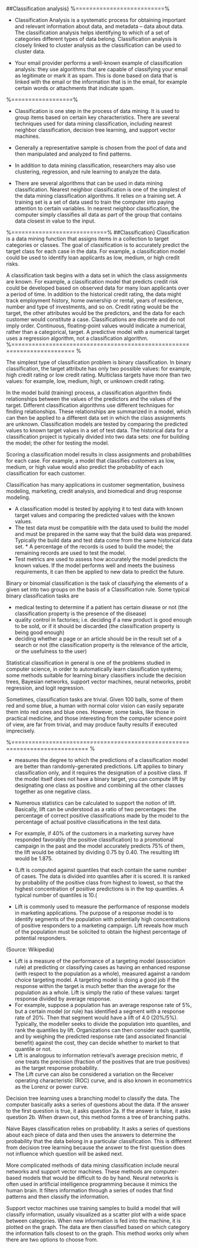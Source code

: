 

##Classification analysis}
%==========================%

*  Classification Analysis is a systematic process for obtaining important and relevant information about data, and metadata – data about data. The classification analysis helps identifying to which of a set of categories different types of data belong. Classification analysis is closely linked to cluster analysis as the classification can be used to cluster data.

*  Your email provider performs a well-known example of classification analysis: they use algorithms that are capable of classifying your email as legitimate or mark it as spam. This is done based on data that is linked with the email or the information that is in the email, for example certain words or attachments that indicate spam.

\section*{Classification}
%==================%

*  Classification is one step in the process of data mining. It is used to group items based on certain key characteristics. There are several techniques used for data mining classification, including nearest neighbor classification, decision tree learning, and support vector machines.

*  Generally a representative sample is chosen from the pool of data and then manipulated and analyzed to find patterns. 

*  In addition to data mining classification, researchers may also use clustering, regression, and rule learning to analyze the data.

*  There are several algorithms that can be used in data mining classification. Nearest neighbor classification is one of the simplest of the data mining classification algorithms. It relies on a training set. A training set is a set of data used to train the computer into paying attention to certain variables. In nearest neighbor classification, the computer simply classifies all data as part of the group that contains data closest in value to the input.


%============================%
##Classification}
Classification is a data mining function that assigns items in a collection to target categories or classes. The goal of classification is to accurately predict the target class for each case in the data. For example, a classification model could be used to identify loan applicants as low, medium, or high credit risks.

\subsection{Example: Credit Risk}
A classification task begins with a data set in which the class assignments are known. For example, a classification model that predicts credit risk could be developed based on observed data for many loan applicants over a period of time. In addition to the historical credit rating, the data might track employment history, home ownership or rental, years of residence, number and type of investments, and so on. Credit rating would be the target, the other attributes would be the predictors, and the data for each customer would constitute a case.
Classifications are discrete and do not imply order. Continuous, floating-point values would indicate a numerical, rather than a categorical, target. A predictive model with a numerical target uses a regression algorithm, not a classification algorithm.
%======================================================================== %

\subsection{Binary Classification}
The simplest type of classification problem is binary classification. In binary classification, the target attribute has only two possible values: for example, high credit rating or low credit rating. Multiclass targets have more than two values: for example, low, medium, high, or unknown credit rating.

In the model build (training) process, a classification algorithm finds relationships between the values of the predictors and the values of the target. Different classification algorithms use different techniques for finding relationships. These relationships are summarized in a model, which can then be applied to a different data set in which the class assignments are unknown.
Classification models are tested by comparing the predicted values to known target values in a set of test data. The historical data for a classification project is typically divided into two data sets: one for building the model; the other for testing the model.

Scoring a classification model results in class assignments and probabilities for each case. For example, a model that classifies customers as low, medium, or high value would also predict the probability of each classification for each customer.

Classification has many applications in customer segmentation, business modeling, marketing, credit analysis, and biomedical and drug response modeling.

\subsubsection{Testing a Classification Model}

*  A classification model is tested by applying it to test data with known target values and comparing the predicted values with the known values.
*  The test data must be compatible with the data used to build the model and must be prepared in the same way that the build data was prepared. Typically the build data and test data come from the same historical data set. *  A percentage of the records is used to build the model; the remaining records are used to test the model.
*  Test metrics are used to assess how accurately the model predicts the known values. If the model performs well and meets the business requirements, it can then be applied to new data to predict the future.


\subsection{Binary Classification}

Binary or binomial classification is the task of classifying the elements of a given set into two groups on the basis of a Classification rule. Some typical binary classification tasks are


*  medical testing to determine if a patient has certain disease or not (the classification property is the presence of the disease)
*  quality control in factories; i.e. deciding if a new product is good enough to be sold, or if it should be discarded (the classification property is being good enough)
*  deciding whether a page or an article should be in the result set of a search or not (the classification property is the relevance of the article, or the usefulness to the user)

Statistical classification in general is one of the problems studied in computer science, in order to automatically learn classification systems; some methods suitable for learning binary classifiers include the decision trees, Bayesian networks, support vector machines, neural networks, probit regression, and logit regression.

Sometimes, classification tasks are trivial. Given 100 balls, some of them red and some blue, a human with normal color vision can easily separate them into red ones and blue ones. However, some tasks, like those in practical medicine, and those interesting from the computer science point of view, are far from trivial, and may produce faulty results if executed imprecisely.


\subsection{Lift (Marketing) }
%============================================================================ %

*  \textbf{\textit{Lift}} measures the degree to which the predictions of a classification model are better than randomly-generated predictions. Lift applies to binary classification only, and it requires the designation of a positive class. If the model itself does not have a binary target, you can compute lift by designating one class as positive and combining all the other classes together as one negative class.

*  Numerous statistics can be calculated to support the notion of lift. Basically, lift can be understood as a ratio of two percentages: the percentage of correct positive classifications made by the model to the percentage of actual positive classifications in the test data.

*  For example, if 40\% of the customers in a marketing survey have responded favorably (the positive classification) to a promotional campaign in the past and the model accurately predicts 75\% of them, the lift would be obtained by dividing 0.75 by 0.40. The resulting lift would be 1.875.

*  (Lift is computed against quantiles that each contain the same number of cases. The data is divided into quantiles after it is scored. It is ranked by probability of the positive class from highest to lowest, so that the highest concentration of positive predictions is in the top quantiles. A typical number of quantiles is 10.(

*  Lift is commonly used to measure the performance of response models in marketing applications. The purpose of a response model is to identify segments of the population with potentially high concentrations of positive responders to a marketing campaign. Lift reveals how much of the population must be solicited to obtain the highest percentage of potential responders.


(Source: Wikipedia)


*  Lift is a measure of the performance of a targeting model (association rule) at predicting or classifying cases as having an enhanced response (with respect to the population as a whole), measured against a random choice targeting model. A targeting model is doing a good job if the response within the target is much better than the average for the population as a whole. Lift is simply the ratio of these values: target response divided by average response.
*  For example, suppose a population has an average response rate of 5\%, but a certain model (or rule) has identified a segment with a response rate of 20\%. Then that segment would have a lift of 4.0 (20\%/5\%).
Typically, the modeller seeks to divide the population into quantiles, and rank the quantiles by lift. Organizations can then consider each quantile, and by weighing the predicted response rate (and associated financial benefit) against the cost, they can decide whether to market to that quantile or not.
*  Lift is analogous to information retrieval's average precision metric, if one treats the precision (fraction of the positives that are true positives) as the target response probability.
*  The Lift curve can also be considered a variation on the Receiver operating characteristic (ROC) curve, and is also known in econometrics as the Lorenz or power curve.



\subsection{Some Approaches}
\subsubsection*{Decision tree learning}
Decision tree learning uses a branching model to classify the data. The computer basically asks a series of questions about the data. If the answer to the first question is true, it asks question 2a. If the answer is false, it asks question 2b. When drawn out, this method forms a tree of branching paths.

\subsubsection*{Naive Bayes classification }
Naive Bayes classification relies on probability. It asks a series of questions about each piece of data and then uses the answers to determine the probability that the data belong in a particular classification. This is different from decision tree learning because the answer to the first question does not influence which question will be asked next.

\subsubsection*{Advanced methods}
More complicated methods of data mining classification include neural networks and support vector machines. These methods are computer-based models that would be difficult to do by hand. Neural networks is often used in artificial intelligence programming because it mimics the human brain. It filters information through a series of nodes that find patterns and then classify the information.

\subsubsection*{Support vector machines }
Support vector machines use training samples to build a model that will classify information, usually visualized as a scatter plot with a wide space between categories. When new information is fed into the machine, it is plotted on the graph. The data are then classified based on which category the information falls closest to on the graph. This method works only when there are two options to choose from.


